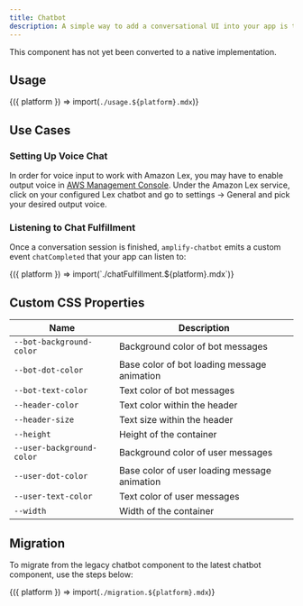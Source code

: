 ```yaml
---
title: Chatbot
description: A simple way to add a conversational UI into your app is to use our ChatBot Component.
---
```



<Alert variation="info" heading="Web Component">
	This component has not yet been converted to a native implementation.
</Alert>

## Usage

<Fragment>{({ platform }) => import(`./usage.${platform}.mdx`)}</Fragment>

## Use Cases

### Setting Up Voice Chat

In order for voice input to work with Amazon Lex, you may have to enable output voice in [AWS Management Console](https://console.aws.amazon.com/console/home). Under the Amazon Lex service, click on your configured Lex chatbot and go to settings -> General and pick your desired output voice.

### Listening to Chat Fulfillment

Once a conversation session is finished, `amplify-chatbot` emits a custom event `chatCompleted` that your app can listen to:

<Fragment>
  {({ platform }) => import(`./chatFulfillment.${platform}.mdx`)}
</Fragment>

## Custom CSS Properties

| Name                      | Description                                  |
| ------------------------- | -------------------------------------------- |
| `--bot-background-color`  | Background color of bot messages             |
| `--bot-dot-color`         | Base color of bot loading message animation  |
| `--bot-text-color`        | Text color of bot messages                   |
| `--header-color`          | Text color within the header                 |
| `--header-size`           | Text size within the header                  |
| `--height`                | Height of the container                      |
| `--user-background-color` | Background color of user messages            |
| `--user-dot-color`        | Base color of user loading message animation |
| `--user-text-color`       | Text color of user messages                  |
| `--width`                 | Width of the container                       |

## Migration

To migrate from the legacy chatbot component to the latest chatbot component, use the steps below:

<Fragment>{({ platform }) => import(`./migration.${platform}.mdx`)}</Fragment>
